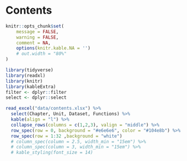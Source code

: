 
# Contents {-}

```r
knitr::opts_chunk$set(
	message = FALSE,
	warning = FALSE,
	comment = NA,
	options(knitr.kable.NA = '')
	# out.width = "80%"
)
```

```r
library(tidyverse)
library(readxl)
library(knitr)
library(kableExtra)
filter <- dplyr::filter
select <- dplyr::select
```

```r
read_excel("data/contents.xlsx") %>%
  select(Chapter, Unit, Dataset, Functions) %>%
  kable(align = "l") %>%
  collapse_rows(columns = c(1,2,3), valign = "middle") %>%
  row_spec(row = 0, background = "#e6e6e6", color = "#104e8b") %>%
  row_spec(row = 1:32 ,background = "white")
  # column_spec(column = 2.5, width_min = "15em") %>%
  # column_spec(column = 3, width_min = "15em") %>%
  # kable_styling(font_size = 14)
```

